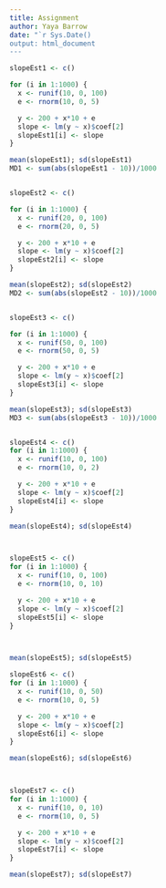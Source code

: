 ```yaml
---
title: Assignment 
author: Yaya Barrow
date: "`r Sys.Date()
output: html_document
---
```


```r

slopeEst1 <- c()

for (i in 1:1000) {
  x <- runif(10, 0, 100)
  e <- rnorm(10, 0, 5)

  y <- 200 + x*10 + e
  slope <- lm(y ~ x)$coef[2]
  slopeEst1[i] <- slope
}

mean(slopeEst1); sd(slopeEst1)
MD1 <- sum(abs(slopeEst1 - 10))/1000


slopeEst2 <- c()

for (i in 1:1000) {
  x <- runif(20, 0, 100)
  e <- rnorm(20, 0, 5)

  y <- 200 + x*10 + e
  slope <- lm(y ~ x)$coef[2]
  slopeEst2[i] <- slope
}

mean(slopeEst2); sd(slopeEst2)
MD2 <- sum(abs(slopeEst2 - 10))/1000


slopeEst3 <- c()

for (i in 1:1000) {
  x <- runif(50, 0, 100)
  e <- rnorm(50, 0, 5)

  y <- 200 + x*10 + e
  slope <- lm(y ~ x)$coef[2]
  slopeEst3[i] <- slope
}

mean(slopeEst3); sd(slopeEst3)
MD3 <- sum(abs(slopeEst3 - 10))/1000


slopeEst4 <- c()
for (i in 1:1000) {
  x <- runif(10, 0, 100)
  e <- rnorm(10, 0, 2)

  y <- 200 + x*10 + e
  slope <- lm(y ~ x)$coef[2]
  slopeEst4[i] <- slope
}

mean(slopeEst4); sd(slopeEst4)



slopeEst5 <- c()
for (i in 1:1000) {
  x <- runif(10, 0, 100)
  e <- rnorm(10, 0, 10)

  y <- 200 + x*10 + e
  slope <- lm(y ~ x)$coef[2]
  slopeEst5[i] <- slope
}



mean(slopeEst5); sd(slopeEst5)

slopeEst6 <- c()
for (i in 1:1000) {
  x <- runif(10, 0, 50)
  e <- rnorm(10, 0, 5)

  y <- 200 + x*10 + e
  slope <- lm(y ~ x)$coef[2]
  slopeEst6[i] <- slope
}

mean(slopeEst6); sd(slopeEst6)



slopeEst7 <- c()
for (i in 1:1000) {
  x <- runif(10, 0, 10)
  e <- rnorm(10, 0, 5)

  y <- 200 + x*10 + e
  slope <- lm(y ~ x)$coef[2]
  slopeEst7[i] <- slope
}

mean(slopeEst7); sd(slopeEst7)



```

